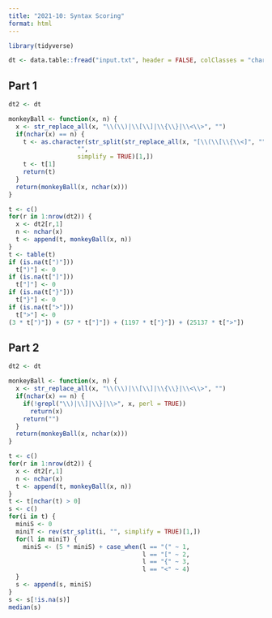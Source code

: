 ```yaml
---
title: "2021-10: Syntax Scoring"
format: html
---
```


```r
library(tidyverse)

dt <- data.table::fread("input.txt", header = FALSE, colClasses = "character")
```

## Part 1

```r
dt2 <- dt

monkeyBall <- function(x, n) {
  x <- str_replace_all(x, "\\(\\)|\\[\\]|\\{\\}|\\<\\>", "")
  if(nchar(x) == n) {
    t <- as.character(str_split(str_replace_all(x, "[\\(\\[\\{\\<]", ""),
                   "",
                   simplify = TRUE)[1,])
    t <- t[1]
    return(t)
  }
  return(monkeyBall(x, nchar(x)))
}

t <- c()
for(r in 1:nrow(dt2)) {
  x <- dt2[r,1]
  n <- nchar(x)
  t <- append(t, monkeyBall(x, n))
}
t <- table(t)
if (is.na(t[")"]))
  t[")"] <- 0
if (is.na(t["]"]))
  t["]"] <- 0
if (is.na(t["}"]))
  t["}"] <- 0
if (is.na(t[">"]))
  t[">"] <- 0
(3 * t[")"]) + (57 * t["]"]) + (1197 * t["}"]) + (25137 * t[">"])
```

## Part 2

```r
dt2 <- dt

monkeyBall <- function(x, n) {
  x <- str_replace_all(x, "\\(\\)|\\[\\]|\\{\\}|\\<\\>", "")
  if(nchar(x) == n) {
    if(!grepl("\\)|\\]|\\}|\\>", x, perl = TRUE))
      return(x)
    return("")
  }
  return(monkeyBall(x, nchar(x)))
}

t <- c()
for(r in 1:nrow(dt2)) {
  x <- dt2[r,1]
  n <- nchar(x)
  t <- append(t, monkeyBall(x, n))
}
t <- t[nchar(t) > 0]
s <- c()
for(i in t) {
  miniS <- 0
  miniT <- rev(str_split(i, "", simplify = TRUE)[1,])
  for(l in miniT) {
    miniS <- (5 * miniS) + case_when(l == "(" ~ 1,
                                     l == "[" ~ 2,
                                     l == "{" ~ 3,
                                     l == "<" ~ 4)
  }
  s <- append(s, miniS)
}
s <- s[!is.na(s)]
median(s)
```

